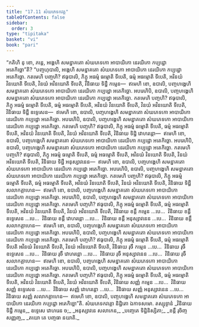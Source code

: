 ```yaml
---
title: "17.11 សំឃភេទកវគ្គ"
tableOfContents: false
sidebar:
  order: 3
type: "tipitaka"
basket: "vi"
book: "pari"
---
```



<DynamicBreadcrumb />

<Division number="459" book="pari">

<Paragraph number="2139" book="pari">
“កតិហិ នុ ខោ, ភន្តេ, អង្គេហិ សមន្នាគតោ សំឃភេទកោ អាបាយិកោ នេរយិកោ កប្បដ្ឋោ អតេកិច្ឆោ”តិ?
</Paragraph>

<Paragraph number="2140" book="pari">
“បញ្ចហុបាលិ, អង្គេហិ សមន្នាគតោ សំឃភេទកោ អាបាយិកោ នេរយិកោ កប្បដ្ឋោ អតេកិច្ឆោ. កតមេហិ បញ្ចហិ? ឥធុបាលិ, ភិក្ខុ អធម្មំ ធម្មោតិ ទីបេតិ, ធម្មំ អធម្មោតិ ទីបេតិ, អវិនយំ វិនយោតិ ទីបេតិ, វិនយំ អវិនយោតិ ទីបេតិ, វិនិធាយ ទិដ្ឋឹ កម្មេន—  ឥមេហិ ខោ, ឧបាលិ, បញ្ចហង្គេហិ សមន្នាគតោ សំឃភេទកោ អាបាយិកោ នេរយិកោ កប្បដ្ឋោ អតេកិច្ឆោ.
</Paragraph>

<Paragraph number="2141" book="pari">
អបរេហិបិ, ឧបាលិ, បញ្ចហង្គេហិ សមន្នាគតោ សំឃភេទកោ អាបាយិកោ នេរយិកោ កប្បដ្ឋោ អតេកិច្ឆោ. កតមេហិ បញ្ចហិ? ឥធុបាលិ, ភិក្ខុ អធម្មំ ធម្មោតិ ទីបេតិ, ធម្មំ អធម្មោតិ ទីបេតិ, អវិនយំ វិនយោតិ ទីបេតិ, វិនយំ អវិនយោតិ ទីបេតិ, វិនិធាយ ទិដ្ឋឹ ឧទ្ទេសេន—  ឥមេហិ ខោ, ឧបាលិ, បញ្ចហង្គេហិ សមន្នាគតោ សំឃភេទកោ អាបាយិកោ នេរយិកោ កប្បដ្ឋោ អតេកិច្ឆោ.
</Paragraph>

<Paragraph number="2142" book="pari">
អបរេហិបិ, ឧបាលិ, បញ្ចហង្គេហិ សមន្នាគតោ សំឃភេទកោ អាបាយិកោ នេរយិកោ កប្បដ្ឋោ អតេកិច្ឆោ. កតមេហិ បញ្ចហិ? ឥធុបាលិ, ភិក្ខុ អធម្មំ ធម្មោតិ ទីបេតិ, ធម្មំ អធម្មោតិ ទីបេតិ, អវិនយំ វិនយោតិ ទីបេតិ, វិនយំ អវិនយោតិ ទីបេតិ, វិនិធាយ ទិដ្ឋិ វោហរន្តោ—  ឥមេហិ ខោ, ឧបាលិ, បញ្ចហង្គេហិ សមន្នាគតោ សំឃភេទកោ អាបាយិកោ នេរយិកោ កប្បដ្ឋោ អតេកិច្ឆោ.
</Paragraph>

<Paragraph number="2143" book="pari">
អបរេហិបិ, ឧបាលិ, បញ្ចហង្គេហិ សមន្នាគតោ សំឃភេទកោ អាបាយិកោ នេរយិកោ កប្បដ្ឋោ អតេកិច្ឆោ. កតមេហិ បញ្ចហិ? ឥធុបាលិ, ភិក្ខុ អធម្មំ ធម្មោតិ ទីបេតិ, ធម្មំ អធម្មោតិ ទីបេតិ, អវិនយំ វិនយោតិ ទីបេតិ, វិនយំ អវិនយោតិ ទីបេតិ, វិនិធាយ ទិដ្ឋឹ អនុស្សាវនេន—  ឥមេហិ ខោ, ឧបាលិ, បញ្ចហង្គេហិ សមន្នាគតោ សំឃភេទកោ អាបាយិកោ នេរយិកោ កប្បដ្ឋោ អតេកិច្ឆោ.
</Paragraph>

<Paragraph number="2144" book="pari">
អបរេហិបិ, ឧបាលិ, បញ្ចហង្គេហិ សមន្នាគតោ សំឃភេទកោ អាបាយិកោ នេរយិកោ កប្បដ្ឋោ អតេកិច្ឆោ. កតមេហិ បញ្ចហិ? ឥធុបាលិ, ភិក្ខុ អធម្មំ ធម្មោតិ ទីបេតិ, ធម្មំ អធម្មោតិ ទីបេតិ, អវិនយំ វិនយោតិ ទីបេតិ, វិនយំ អវិនយោតិ ទីបេតិ, វិនិធាយ ទិដ្ឋឹ សលាកគ្គាហេន—  ឥមេហិ ខោ, ឧបាលិ, បញ្ចហង្គេហិ សមន្នាគតោ សំឃភេទកោ អាបាយិកោ នេរយិកោ កប្បដ្ឋោ អតេកិច្ឆោ.
</Paragraph>

<Paragraph number="2145" book="pari">
អបរេហិបិ, ឧបាលិ, បញ្ចហង្គេហិ សមន្នាគតោ សំឃភេទកោ អាបាយិកោ នេរយិកោ កប្បដ្ឋោ អតេកិច្ឆោ. កតមេហិ បញ្ចហិ? ឥធុបាលិ, ភិក្ខុ អធម្មំ ធម្មោតិ ទីបេតិ, ធម្មំ អធម្មោតិ ទីបេតិ, អវិនយំ វិនយោតិ ទីបេតិ, វិនយំ អវិនយោតិ ទីបេតិ, វិនិធាយ ខន្តឹ កម្មេន …បេ…  វិនិធាយ ខន្តឹ ឧទ្ទេសេន …បេ…  វិនិធាយ ខន្តឹ វោហរន្តោ …បេ…  វិនិធាយ ខន្តឹ អនុស្សាវនេន …បេ…  វិនិធាយ ខន្តឹ សលាកគ្គាហេន—  ឥមេហិ ខោ, ឧបាលិ, បញ្ចហង្គេហិ សមន្នាគតោ សំឃភេទកោ អាបាយិកោ នេរយិកោ កប្បដ្ឋោ អតេកិច្ឆោ.
</Paragraph>

<Paragraph number="2146" book="pari">
អបរេហិបិ, ឧបាលិ, បញ្ចហង្គេហិ សមន្នាគតោ សំឃភេទកោ អាបាយិកោ នេរយិកោ កប្បដ្ឋោ អតេកិច្ឆោ. កតមេហិ បញ្ចហិ? ឥធុបាលិ, ភិក្ខុ អធម្មំ ធម្មោតិ ទីបេតិ, ធម្មំ អធម្មោតិ ទីបេតិ អវិនយំ វិនយោតិ ទីបេតិ, វិនយំ អវិនយោតិ ទីបេតិ, វិនិធាយ រុចឹ កម្មេន …បេ…  វិនិធាយ រុចឹ ឧទ្ទេសេន …បេ…  វិនិធាយ រុចឹ វោហរន្តោ …បេ…  វិនិធាយ រុចឹ អនុស្សាវនេន …បេ…  វិនិធាយ រុចឹ សលាកគ្គាហេន—  ឥមេហិ ខោ, ឧបាលិ, បញ្ចហង្គេហិ សមន្នាគតោ សំឃភេទកោ អាបាយិកោ នេរយិកោ កប្បដ្ឋោ អតេកិច្ឆោ.
</Paragraph>

<Paragraph number="2147" book="pari">
អបរេហិបិ, ឧបាលិ, បញ្ចហង្គេហិ សមន្នាគតោ សំឃភេទកោ អាបាយិកោ នេរយិកោ កប្បដ្ឋោ អតេកិច្ឆោ. កតមេហិ បញ្ចហិ? ឥធុបាលិ, ភិក្ខុ អធម្មំ ធម្មោតិ ទីបេតិ, ធម្មំ អធម្មោតិ ទីបេតិ, អវិនយំ វិនយោតិ ទីបេតិ, វិនយំ អវិនយោតិ ទីបេតិ, វិនិធាយ សញ្ញំ កម្មេន …បេ…  វិនិធាយ សញ្ញំ ឧទ្ទេសេន …បេ…  វិនិធាយ សញ្ញំ វោហរន្តោ …បេ…  វិនិធាយ សញ្ញំ អនុស្សាវនេន …បេ…  វិនិធាយ សញ្ញំ សលាកគ្គាហេន—  ឥមេហិ ខោ, ឧបាលិ, បញ្ចហង្គេហិ សមន្នាគតោ សំឃភេទកោ អាបាយិកោ នេរយិកោ កប្បដ្ឋោ អតេកិច្ឆោ”តិ.

</Paragraph>
</Division>

<Paragraph number="2148" type="center" book="pari">
សំឃភេទកវគ្គោ និដ្ឋិតោ ឯកាទសមោ.



</Paragraph>

<Paragraph number="2149" type="center" book="pari">
តស្សុទ្ទានំ


</Paragraph>

<Paragraph number="2150" type="verses" book="pari">
_វិនិធាយ ទិដ្ឋឹ កម្មេន,_  
ឧទ្ទេសេ វោហរេន ច;_  
_អនុស្សាវនេ សលាកេន,_  
_បញ្ចេតេ ទិដ្ឋិនិស្សិតា;_  
_ខន្តឹ រុចិញ្ច សញ្ញញ្ច,_  
_តយោ តេ បញ្ចធា នយាតិ._
</Paragraph>